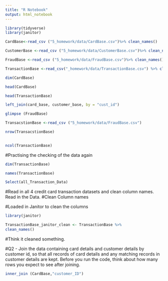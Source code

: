 ```yaml
---
title: "R Notebook"
output: html_notebook
---
```


```r
library(tidyverse)
library(janitor)
```

```r
CardBase<-read_csv ("5_homework/data/CardBase.csv")%>% clean_names()

CustomerBase <-read_csv ("5_homework/data/CustomerBase.csv")%>% clean_names()

FraudBase <-read_csv ("5_homework/data/FraudBase.csv")%>% clean_names()

TransactionBase <-read_csv("_homework/data/TransactionBase.csv") %>% clean_names()


```

```r
dim(CardBase)
```

```r
head(CardBase)
```

```r
head(TransactionBase)
```

```r
left_join(card_base, customer_base, by = "cust_id")
```






```r
glimpse (FraudBase)

```



```r
TransacstionBase <-read_csv ("5_homework/data/FraudBase.csv")
```
```r
nrow(TransacstionBase)
  
```
```r
ncol(TransactionBase)
```
#Practising the checking of the data again
```r
dim(TransactionBase)
```
```r
names(TransactionBase)
```
```r
Select(all_Transaction_Data) 

```


#Read in all 4 credit card transaction datasets and clean column names.
Read in the Data.
#Clean Column names

#Loaded in Janitor to clean the columns

```r
library(janitor)
```
```r
TransactionBase_janitor_clean <- TransactionBase %>%
clean_names()
```

#Think it cleaned something.




#Q2 - Join the data containing card details and customer details by customer id, so that all records of card details and any matching records in customer details are kept. Before you run the code, think about how many rows you expect to see after joining.

```r
inner_join (CardBase,"customer_ID")
```


